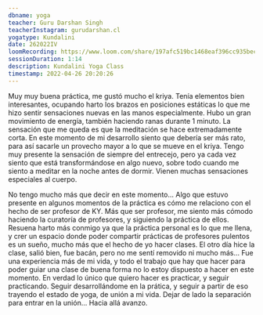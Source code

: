 ```yaml
---
dbname: yoga
teacher: Guru Darshan Singh
teacherInstagram: gurudarshan.cl
yogatype: Kundalini
date: 262022IV
loomRecording: https://www.loom.com/share/197afc519bc1468eaf396cc935beca38
sessionDuration: 1:14
description: Kundalini Yoga Class
timestamp: 2022-04-26 20:20:26
---
```


Muy muy buena práctica, me gustó mucho el kriya. Tenía elementos bien interesantes, ocupando harto los brazos en posiciones estáticas lo que me hizo sentir sensaciones nuevas en las manos especialmente. Hubo un gran movimiento de energía, también haciendo ranas durante 1 minuto. La sensación que me queda es que la meditación se hace extremadamente corta. En este momento de mi desarrollo siento que debería ser más rato, para así sacarle un provecho mayor a lo que se mueve en el kriya. Tengo muy presente la sensación de siempre del entrecejo, pero ya cada vez siento que está transformándose en algo nuevo, sobre todo cuando me siento a meditar en la noche antes de dormir. Vienen muchas sensaciones especiales al cuerpo.

No tengo mucho más que decir en este momento... Algo que estuvo presente en algunos momentos de la práctica es cómo me relaciono con el hecho de ser profesor de KY. Más que ser profesor, me siento más cómodo haciendo la curatoría de profesores, y siguiendo la práctica de ellos. Resuena harto más conmigo ya que la práctica personal es lo que me llena, y crer un espacio donde poder compartir prácticas de profesores pulentos es un sueño, mucho más que el hecho de yo hacer clases. El otro día hice la clase, salió bien, fue bacán, pero no me sentí removido ni mucho más... Fue una experiencia más de mi vida, y todo el trabajo que hay que hacer para poder guiar una clase de buena forma no lo estoy dispuesto a hacer en este momento. En verdad lo único que quiero hacer es practicar, y seguir practicando. Seguir desarrollándome en la prática, y seguir a partir de eso trayendo el estado de yoga, de unión a mi vida. Dejar de lado la separación para entrar en la unión... Hacia allá avanzo.
